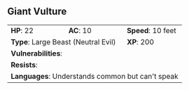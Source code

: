 ## Giant Vulture {#monster-giant-vulture}

```{=html}
<table class="table table-striped">
    <tbody>
        <tr>                    
            <td><b>HP</b>: 22</td>
            <td><b>AC</b>: 10</td>
            <td><b>Speed</b>: 10 feet</td>
        </tr>
        <tr>
            <td colspan="2"><b>Type</b>: Large Beast (Neutral Evil)</td>
            <td><b>XP</b>: 200</td>
        </tr>
        <tr>
            <td colspan="3"><b>Vulnerabilities</b>: </td>
        </tr>
        <tr>
            <td colspan="3"><b>Resists</b>: </td>
        </tr>
        <tr>
            <td colspan="3"><b>Languages</b>: Understands common but can't speak</td>
        </tr>
    </tbody>
</table>
```